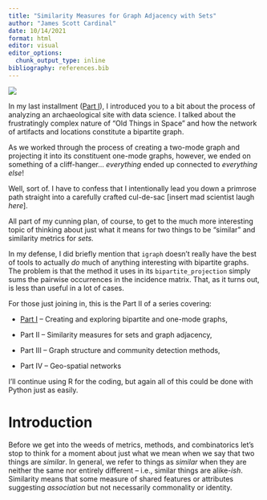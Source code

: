 ```yaml
---
title: "Similarity Measures for Graph Adjacency with Sets"
author: "James Scott Cardinal"
date: 10/14/2021
format: html
editor: visual
editor_options: 
  chunk_output_type: inline
bibliography: references.bib
---
```


![](archaeo_DS_mine.png)

In my last installment ([Part I](https://medium.com/p/648a2f20d389)), I introduced you to a bit about the process of analyzing an archaeological site with data science. I talked about the frustratingly complex nature of "Old Things in Space" and how the network of artifacts and locations constitute a bipartite graph.

As we worked through the process of creating a two-mode graph and projecting it into its constituent one-mode graphs, however, we ended on something of a cliff-hanger... *everything* ended up connected to *everything else*!

Well, sort of. I have to confess that I intentionally lead you down a primrose path straight into a carefully crafted cul-de-sac \[insert mad scientist laugh *here*\].

<!-- ![Photo by [Gabriel Soto](https://medium.com/r/?url=https%3A%2F%2Funsplash.com%2F%40gabriel_soto%3Futm_source%3Dmedium%26utm_medium%3Dreferral) on [Unsplash](https://medium.com/r/?url=https%3A%2F%2Funsplash.com%3Futm_source%3Dmedium%26utm_medium%3Dreferral)](DeadEndSign.jpg){fig-alt="\"Dead End\" sign looming"} -->

All part of my cunning plan, of course, to get to the much more interesting topic of thinking about just what it means for two things to be "similar" and similarity metrics for *sets.*

In my defense, I did briefly mention that `igraph` doesn't really have the best of tools to actually *do* much of anything interesting with bipartite graphs. The problem is that the method it uses in its `bipartite_projection` simply sums the pairwise occurrences in the incidence matrix. That, as it turns out, is less than useful in a lot of cases.

For those just joining in, this is the Part II of a series covering:

-   [Part I](https://medium.com/p/648a2f20d389) -- Creating and exploring bipartite and one-mode graphs,

-   Part II -- Similarity measures for sets and graph adjacency,

-   Part III -- Graph structure and community detection methods,

-   Part IV -- Geo-spatial networks

I'll continue using R for the coding, but again all of this could be done with Python just as easily.

# Introduction

Before we get into the weeds of metrics, methods, and combinatorics let's stop to think for a moment about just what we mean when we say that two things are *similar*. In general, we refer to things as *similar* when they are neither the same nor entirely different -- i.e., similar things are alike-*ish*. Similarity means that some measure of shared features or attributes suggesting *association* but not necessarily commonality or identity.
